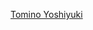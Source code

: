 {{Navbox
| name = 富野由悠季
| title = [[富野由悠季]]
| bodyclass = hlist
| group1 = 導演作品
| list1 =
  {{Navbox|child
  | group1 = 電視動畫
  | list1 = 
* [[海王子]]（1972年）
* [[勇者莱汀|-{zh-hans:勇者莱汀; zh-tw:勇者萊汀; zh-hk:勇者雷登}-]]（1975年）
* [[月光女俠|-{zh-hk:紅花俠影; zh-hans:月光女侠; zh-tw:月光女俠}-]]（1975年）
* [[无敌超人赞波3|-{zh-hans:无敌超人赞波3;zh-hk:無敵超人珍寶3;zh-tw:無敵超人桑波特3;}-]]（1977年）
* [[無敵鋼人泰坦3]]（1978年）
* [[機動戰士GUNDAM]]（1979年）
* [[傳說巨神|傳說巨神伊甸王]]（1980年）
* [[戰鬥裝甲Xabungle]]（1982年）
* [[聖戰士DUNBINE|-{zh-hans:圣战士丹拜因;zh-hk:聖戰士登霸;zh-tw:聖戰士丹拜因;}-]]（1983年）
* [[重戰機|重戰機L-Gaim]]（1984年）
* [[機動戰士Z GUNDAM|機動戰士ZGUNDAM]]（1985年）
* [[機動戰士GUNDAM ZZ|機動戰士GUNDAMZZ]]（1986年）
* [[機動戰士V GUNDAM|機動戰士VGUNDAM]]（1993年）
* [[機動神腦]]（1998年）
* [[∀GUNDAM]]（1999年）
* [[帝皇戰紀|-{zh-cn:返乡战士; zh-tw:極限戰士; zh-hk:帝皇戰紀}-]]（2002年）
* [[GUNDAM G之复国运动|GUNDAM Reconguista in G]]（2014年）
  | group2 = 電影動畫
  | list2 =
* [[機動戰士GUNDAM|機動戰士GUNDAM]]（1981年）
* [[機動戰士GUNDAM|機動戰士GUNDAM II 哀・戰士篇]]（1981年）
* [[機動戰士GUNDAM|機動戰士GUNDAM III 相逢宇宙篇]]（1982年）
* [[傳說巨神|THE IDEON 接觸篇／發動篇]]（1982年）
* {{lang|ja|[[戰鬥裝甲Xabungle|ザブングル グラフィティ]]}}（1983年）
* [[機動戰士GUNDAM 逆襲的夏亞|機動戰士GUNDAM -{zh-hans:逆袭的夏亚;zh-hk:馬沙之反擊;zh-tw:逆襲的夏亞;}-]]（1988年）
* [[機動戰士GUNDAM F91|機動戰士GUNDAMF91]]（1991年）
* [[∀GUNDAM|∀GUNDAM I 地球光／II 月光蝶]]（2002年）
* [[機動戰士Z GUNDAM劇場版|機動戰士ZGUNDAM A New Translation -星之繼承者-]]（2005年）
* [[機動戰士Z GUNDAM劇場版|機動戰士ZGUNDAM II -戀人們-]]（2005年）
* [[機動戰士Z GUNDAM劇場版|機動戰士ZGUNDAM III -星之躍動就是愛-]]（2006年）
* [[GUNDAM G之复国运动|GUNDAM Reconguista in G I 去吧！核心戰機]]（2019年）
* [[GUNDAM G之复国运动|GUNDAM Reconguista in G II 貝爾利擊進]]（2020年）
* [[GUNDAM G之复国运动|GUNDAM Reconguista in G III 來自宇宙的遺產]]（2021年）
  | group3 = 其他媒體
  | list3 =
* [[快樂王子與其他故事|快樂王子]]（教育電影、1975年）
* {{link-ja|拜斯頓·威爾物語 卡茲之翼|バイストン・ウェル物語 ガーゼィの翼}}（[[OVA]]、1996年）
* [[GUNDAM EVOLVE|GUN-{}-DAM EVOLVE 5]]（故事、2003年）
* [[麟光之翼]]（網路配信、2005年）
* [[Ring of GUNDAM|Ring of Gundam]]（活動用、2009年）
  }}

| group2 = 著作作品
| list2 =
  {{Navbox|child
  | group1 = 小說
  | list1 =
* [[機動戰士GUNDAM]]
* [[傳說巨神|傳說巨神伊甸王]]
* [[機動戰士Z GUNDAM|機動戰士ZGUNDAM]]
* 破嵐万丈系列
** 薔薇戰爭
** 憂鬱美術館
** 殺手愛侶
** 愛來自西伯利亞
* [[機動戰士GUNDAM 逆襲的夏亞|機動戰士GUNDAM -{zh-hans:逆袭的夏亚;zh-hk:馬沙之反擊;zh-tw:逆襲的夏亞;}-（Hi Streamer、-{zh-cn:贝尔迪琦嘉; zh-tw:貝托蒂嘉; zh-hk:貝積加;}-的子嗣）]]
* [[Gaia Gear]]
* [[機動戰士GUNDAM F91|機動戰士GUNDAMF91]]
* [[機動戰士V GUNDAM|機動戰士VGUNDAM]]
* 西瑪·西瑪<!--シーマ・シーマ-->
* [[机动战士GUNDAM 闪光的哈萨维]]
* 尋找阿貝尼爾<!--アベニールをさがして-->
* 王之心<!--王の心-->
* {{link-ja|密會〜阿姆羅與拉拉|密会〜アムロとララァ|密會〜-{zh-hans:阿姆罗与拉拉;zh-hk:阿寶與娜娜;zh-tw:阿姆羅與拉拉;}-}}
* [[帝皇戰紀|-{zh-cn:返乡战士; zh-tw:極限戰士; zh-hk:帝皇戰紀}-]]
* [[麟光之翼]]
* {{lang|ja|ファウ・ファウ物語}}
* {{link-ja|Aura Battler戰記|オーラバトラー戦記}}
* {{link-ja|拜斯頓·威爾物語 卡茲之翼|バイストン・ウェル物語 ガーゼィの翼|拜斯頓·威爾物語 卡-{}-茲之翼}}
  | group2 = 其他著作
  | list2 =
* {{lang|ja|だから僕は…}}
* {{lang|ja|「イデオン」ライナー・ノート}}
* {{lang|ja|∀の癒し}}
* {{lang|ja|映像の原則}}
* {{lang|ja|戦争と平和}}（共著）
* {{lang|ja|教えてください。富野です}}
* {{lang|ja|富野に訊け!}}
  }}

| group3 = 其他
| list3 =
  {{Navbox|child
  | group1 = 作詞（井荻麟名義）
  | list1 =
* {{lang|ja|翔べ! ガンダム}}
* {{lang|ja|STAND UP TO THE VICTORY 〜トゥ・ザ・ヴィクトリー〜}}
* {{lang|ja|ターンAターン}}
  | group2 = 原案
  | list2 =
* [[銀河漂流]]（1983年）
  | group3 = 電影演出
  | list3 =
* [[魔女潛艦]]（2005年）
* [[日本沉沒]]（2006年）
* [[少林少女]]（2008年）
* {{lang|ja|日本のいちばん長い夏}}（2010年）
  }}
}}<noinclude>
[[Category:日本動畫監督作品模板|Tomino Yoshiyuki]]
</noinclude>